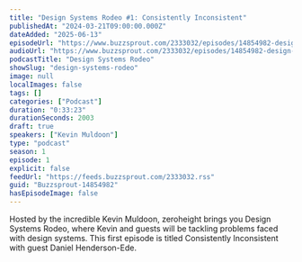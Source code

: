 ```yaml
---
title: "Design Systems Rodeo #1: Consistently Inconsistent"
publishedAt: "2024-03-21T09:00:00.000Z"
dateAdded: "2025-06-13"
episodeUrl: "https://www.buzzsprout.com/2333032/episodes/14854982-design-systems-rodeo-1-consistently-inconsistent.mp3"
audioUrl: "https://www.buzzsprout.com/2333032/episodes/14854982-design-systems-rodeo-1-consistently-inconsistent.mp3"
podcastTitle: "Design Systems Rodeo"
showSlug: "design-systems-rodeo"
image: null
localImages: false
tags: []
categories: ["Podcast"]
duration: "0:33:23"
durationSeconds: 2003
draft: true
speakers: ["Kevin Muldoon"]
type: "podcast"
season: 1
episode: 1
explicit: false
feedUrl: "https://feeds.buzzsprout.com/2333032.rss"
guid: "Buzzsprout-14854982"
hasEpisodeImage: false
---
```

Hosted by the incredible Kevin Muldoon, zeroheight brings you Design Systems Rodeo, where Kevin and guests will be tackling problems faced with design systems. This first episode is titled Consistently Inconsistent with guest Daniel Henderson-Ede.
